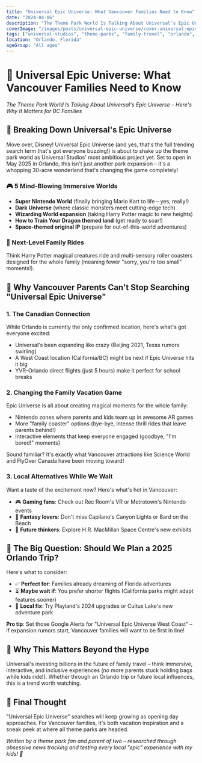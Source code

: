 ```yaml
---
title: "Universal Epic Universe: What Vancouver Families Need to Know"
date: "2024-04-06"
description: "The Theme Park World Is Talking About Universal's Epic Universe – Here's Why It Matters for BC Families"
coverImage: "/images/posts/universal-epic-universe/cover-universal-epic-universe.jpg"
tags: ["universal-studios", "theme-parks", "family-travel", "orlando", "vancouver-families"]
location: "Orlando, Florida"
ageGroup: "All ages"
---
```


# 🎢 Universal Epic Universe: What Vancouver Families Need to Know

*The Theme Park World Is Talking About Universal's Epic Universe – Here's Why It Matters for BC Families*

## 🌟 Breaking Down Universal's Epic Universe

Move over, Disney! Universal Epic Universe (and yes, that's the full trending search term that's got everyone buzzing!) is about to shake up the theme park world as Universal Studios' most ambitious project yet. Set to open in May 2025 in Orlando, this isn't just another park expansion – it's a whopping 30-acre wonderland that's changing the game completely!

### 🎮 5 Mind-Blowing Immersive Worlds

- **Super Nintendo World** (finally bringing Mario Kart to life – yes, really!)
- **Dark Universe** (where classic monsters meet cutting-edge tech)
- **Wizarding World expansion** (taking Harry Potter magic to new heights)
- **How to Train Your Dragon themed land** (get ready to soar!)
- **Space-themed original IP** (prepare for out-of-this-world adventures)

### 🚀 Next-Level Family Rides
Think Harry Potter magical creatures ride and multi-sensory roller coasters designed for the whole family (meaning fewer "sorry, you're too small" moments!).

## 🤔 Why Vancouver Parents Can't Stop Searching "Universal Epic Universe"

### 1. The Canadian Connection
While Orlando is currently the only confirmed location, here's what's got everyone excited:

- Universal's been expanding like crazy (Beijing 2021, Texas rumors swirling)
- A West Coast location (California/BC) might be next if Epic Universe hits it big
- YVR-Orlando direct flights (just 5 hours) make it perfect for school breaks

### 2. Changing the Family Vacation Game
Epic Universe is all about creating magical moments for the whole family:

- Nintendo zones where parents and kids team up in awesome AR games
- More "family coaster" options (bye-bye, intense thrill rides that leave parents behind!)
- Interactive elements that keep everyone engaged (goodbye, "I'm bored!" moments)

Sound familiar? It's exactly what Vancouver attractions like Science World and FlyOver Canada have been moving toward!

### 3. Local Alternatives While We Wait
Want a taste of the excitement now? Here's what's hot in Vancouver:

- 🎮 **Gaming fans**: Check out Rec Room's VR or Metrotown's Nintendo events
- 🏰 **Fantasy lovers**: Don't miss Capilano's Canyon Lights or Bard on the Beach
- 🚀 **Future thinkers**: Explore H.R. MacMillan Space Centre's new exhibits

## 🤔 The Big Question: Should We Plan a 2025 Orlando Trip?

Here's what to consider:

- ✅ **Perfect for**: Families already dreaming of Florida adventures
- ⏳ **Maybe wait if**: You prefer shorter flights (California parks might adapt features sooner)
- 🎡 **Local fix**: Try Playland's 2024 upgrades or Cultus Lake's new adventure park

**Pro tip**: Set those Google Alerts for "Universal Epic Universe West Coast" – if expansion rumors start, Vancouver families will want to be first in line!

## 🌟 Why This Matters Beyond the Hype

Universal's investing billions in the future of family travel – think immersive, interactive, and inclusive experiences (no more parents stuck holding bags while kids ride!). Whether through an Orlando trip or future local influences, this is a trend worth watching.

## 💭 Final Thought

"Universal Epic Universe" searches will keep growing as opening day approaches. For Vancouver families, it's both vacation inspiration and a sneak peek at where all theme parks are headed.

*Written by a theme park fan and parent of two – researched through obsessive news tracking and testing every local "epic" experience with my kids! 🎢* 
